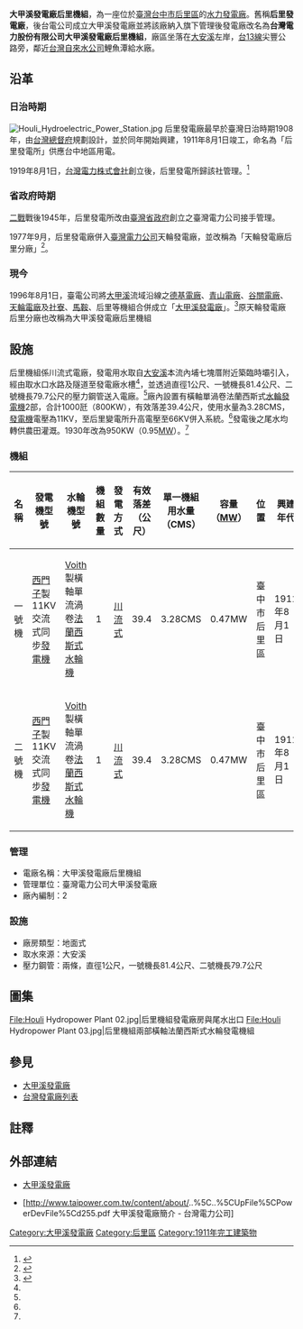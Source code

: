 {{Infobox power station 
| name               = 大甲溪發電廠后里機組<br>（后里發電廠）
| official_name      = 大甲溪發電廠后里機組
| image              = Houli Hydropower Plant 01.jpg
| image_size         = 300px
| image_caption      = 大甲溪發電廠后里機組發電廠房外觀
| image_alt          = 
| location_map       = Taiwan
| location_map_width = 
| location_map_text  = 
| lat_d     = 24
| lat_m     = 19
| lat_s     = 29
| lat_NS    = N
| long_d    = 120
| long_m    = 43
| long_s    = 39
| long_EW   = E
| coordinates_type   = type:landmark
| coordinates_display= inline,title
| coordinates_ref    = 
| country            = {{ROC-TW}}
| locale             = [[臺中市|臺中市]][[后里區|后里區]]
| status             = O
| construction_began = 1908年
| commissioned       = 1911年8月1日
| licence_expires    = 
| decommissioned     = 
| cost               = 45萬圓<ref name="林炳炎">{{cite web|language=zh-tw|url=http://pylin.kaishao.idv.tw/?p=142|title=后里發電所|author=林炳炎|publisher=|date=2007年10月3日|accessdate=2013-12-18|archive-date=2019-05-08|archive-url=https://web.archive.org/web/20190508231254/https://pylin.kaishao.idv.tw/?p=142|dead-url=no}}</ref>
| owner              = [[台灣電力公司|台灣電力公司]]
| operator           = [[台灣電力公司|台灣電力公司]]
| developer          = [[台灣總督府|台灣總督府]]
| constructor        = [[台灣總督府|台灣總督府]]
| generate_electricity_type       = [[川流式水力發電|川流式水力發電]]
| water_intake_from               = 大安溪
| hydroelectricity_generator_type = {{DEU}}[[西門子|西門子]]製11KV交流式同步[[發電機|發電機]]
| water_turbine_manu_other        = {{DEU}}[[Voith|Voith]]製橫軸單流渦卷[[法蘭西斯式水輪機|法蘭西斯式水輪機]]兩部
| factory_building_type           = 地面式
| water_penstock                  = 兩條，直徑1公尺，一號機長81.4公尺、二號機長79.7公尺
| water_hard                      = 有效落差39.4公尺
| water_consumption               = 單部：3.28CMS<br>兩部：6.56CMS
| ps_electrical_capacity          = 0.95MW
| ps_annual_generation            = 每年約800萬度
}}
'''大甲溪發電廠后里機組'''，為一座位於[[臺灣|臺灣]][[台中市|台中市]][[后里區|后里區]]的[[水力發電廠|水力發電廠]]。舊稱'''后里發電廠'''，後台電公司成立大甲溪發電廠並將該廠納入旗下管理後發電廠改名為'''台灣電力股份有限公司大甲溪發電廠后里機組'''，廠區坐落在[[大安溪|大安溪]]左岸，[[台13線|台13線]]尖豐公路旁，鄰近[[台灣自來水公司|台灣自來水公司]]鯉魚潭給水廠。

== 沿革 ==
=== 日治時期 ===
[[File:Houli_Hydroelectric_Power_Station.jpg|thumb]]
后里發電廠最早於臺灣日治時期1908年，由[[台灣總督府|台灣總督府]]規劃設計，並於同年開始興建，1911年8月1日竣工，命名為「后里發電所」供應台中地區用電。

1919年8月1日，[[台灣電力株式會社|台灣電力株式會社]]創立後，后里發電所歸該社管理。<ref name="后里機組">{{cite web|language=zh-tw|url=http://60.249.113.98/djcpower/web_aspx/branch/index.aspx?branch_Class_Id=6&what_Class=1|title=后里機組|author=|publisher=台電大甲溪發電廠|date=2012-02-17|accessdate=2013-12-18|deadurl=yes|archiveurl=https://web.archive.org/web/20131219030050/http://60.249.113.98/djcpower/web_aspx/branch/index.aspx?branch_Class_Id=6&what_Class=1|archivedate=2013-12-19}}</ref>

=== 省政府時期 ===
[[二戰|二戰]]戰後1945年，后里發電所改由[[臺灣省政府|臺灣省政府]]創立之臺灣電力公司接手管理。

1977年9月，后里發電廠併入[[臺灣電力公司|臺灣電力公司]]天輪發電廠，並改稱為「天輪發電廠后里分廠」<ref>{{cite book|author=吳建民總編纂 |coauthors=|title=臺灣地區水資源史 |year=2000 |publisher=臺灣省文獻委員會採集組 |location=南投市 |pages=第401頁 |isbn=957-02-7411-5 }}</ref>。

=== 現今 ===
1996年8月1日，臺電公司將[[大甲溪|大甲溪]]流域沿線之[[德基電廠|德基電廠]]、[[青山發電廠|青山電廠]]、[[谷關電廠|谷關電廠]]、[[天輪電廠|天輪電廠]]及[[大甲溪發電廠社寮機組|社寮]]、[[馬鞍發電廠|馬鞍]]、后里等機組合併成立「[[大甲溪發電廠|大甲溪發電廠]]」。<ref name="大甲溪發電廠">{{cite web|language=zh-tw|url=http://www.taipower.com.tw/content/about/..%5C..%5CUpFile%5CPowerDevFile%5Cd255.pdf|title=大甲溪發電廠|author=|publisher=台灣電力公司|date=|accessdate=2013-12-18|archive-date=2013-12-19|archive-url=https://web.archive.org/web/20131219012650/http://www.taipower.com.tw/content/about/..%5C..%5CUpFile%5CPowerDevFile%5Cd255.pdf|dead-url=yes}}</ref>原天輪發電廠后里分廠也改稱為大甲溪發電廠后里機組

== 設施 ==
后里機組係川流式電廠，發電用水取自[[大安溪|大安溪]]本流內埔七塊厝附近築臨時壩引入，經由取水口水路及隧道至發電廠水槽<ref name="后里機組"/>，並透過直徑1公尺、一號機長81.4公尺、二號機長79.7公尺的壓力鋼管送入電廠。<ref name="后里機組"/>廠內設置有橫軸單渦卷法蘭西斯式[[水輪發電機|水輪發電機]]2部，合計1000瓩（800KW），有效落差39.4公尺，使用水量為3.28CMS，[[發電機|發電機]]電壓為11KV，至后里變電所升高電壓至66KV併入系統。<ref name="后里機組"/>發電後之尾水均轉供農田灌溉。1930年改為950KW（0.95[[MW|MW]]）。<ref name="林炳炎"/>

=== 機組 ===
{| class="wikitable "
! 名稱 !!  發電機型號 !! 水輪機型號 !! 機組數量 !! 發電方式 !! 有效落差（公尺） !! 單一機組用水量（CMS） !! 容量（[[MW|MW]]）!! 位置 !! 興建年代 !! 狀態 
|- 
| 一號機 || {{DEU}}[[西門子|西門子]]製11KV交流式同步[[發電機|發電機]] || {{DEU}}[[Voith|Voith]]製橫軸單流渦卷[[法蘭西斯式水輪機|法蘭西斯式水輪機]] || 1 || [[川流式發電|川流式]] || 39.4 || 3.28CMS || 0.47MW || 臺中市后里區 || 1911年8月1日 || 商轉中
|- 
| 二號機 || {{DEU}}[[西門子|西門子]]製11KV交流式同步[[發電機|發電機]] || {{DEU}}[[Voith|Voith]]製橫軸單流渦卷[[法蘭西斯式水輪機|法蘭西斯式水輪機]] || 1 || [[川流式發電|川流式]] || 39.4 || 3.28CMS || 0.47MW || 臺中市后里區 || 1911年8月1日 || 商轉中
|}

=== 管理 ===
* 電廠名稱：大甲溪發電廠后里機組
* 管理單位：臺灣電力公司大甲溪發電廠
* 廠內編制：2

=== 設施 ===
* 廠房類型：地面式
* 取水來源：大安溪
* 壓力鋼管：兩條，直徑1公尺，一號機長81.4公尺、二號機長79.7公尺

== 圖集 ==
<gallery>
File:Houli Hydropower Plant 02.jpg|后里機組發電廠房與尾水出口
File:Houli Hydropower Plant 03.jpg|后里機組兩部橫軸法蘭西斯式水輪發電機組
</gallery>

== 參見 ==
*[[大甲溪發電廠|大甲溪發電廠]]
*[[台灣發電廠列表|台灣發電廠列表]]

== 註釋 ==
{{reflist}}

== 外部連結 ==
*{{zh-tw}}[http://60.249.113.98/djcpower/web_aspx/index.aspx 大甲溪發電廠]{{Wayback|url=http://60.249.113.98/djcpower/web_aspx/index.aspx |date=20131219031328 }}
*{{zh-tw}}[http://www.taipower.com.tw/content/about/..%5C..%5CUpFile%5CPowerDevFile%5Cd255.pdf 大甲溪發電廠簡介 - 台灣電力公司]{{Wayback|url=http://www.taipower.com.tw/content/about/..%5C..%5CUpFile%5CPowerDevFile%5Cd255.pdf |date=20131219012650 }}

{{大甲溪發電廠}}
{{台灣發電廠}}
{{台灣日治時期發電所}}

[[Category:大甲溪發電廠|Category:大甲溪發電廠]]
[[Category:后里區|Category:后里區]]


[[Category:1911年完工建築物|Category:1911年完工建築物]]